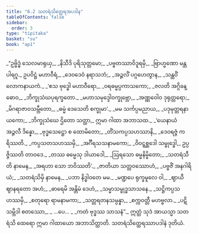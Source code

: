 ```yaml
---
title: "6.2 သတရံသိတ္ထေရအပဒါန"
tableOfContents: false
sidebar:
  order: 3
type: "tipitaka"
basket: "su"
book: "ap1"
---
```



<DynamicBreadcrumb />

<Division number="8" book="ap1">

<Paragraph number="1385" type="verses" book="ap1">
_“ဥဗ္ဗိဒ္ဓံ သေလမာရုယှ,_  
_နိသီဒိ ပုရိသုတ္တမော;_  
_ပဗ္ဗတဿာဝိဒူရမှိ,_  
_ဗြာဟ္မဏော မန္တပါရဂူ._  

</Paragraph>

</Division>
<Division number="9" book="ap1">

<Paragraph number="1386" type="verses" book="ap1">
ဥပဝိဋ္ဌံ မဟာဝီရံ,_  
_ဒေဝဒေဝံ နရာသဘံ;_  
_အဉ္ဇလိံ ပဂ္ဂဟေတွာန,_  
_သန္ထဝိံ လောကနာယကံ._  

</Paragraph>

</Division>
<Division number="10" book="ap1">

<Paragraph number="1387" type="verses" book="ap1">
_‘ဧသ ဗုဒ္ဓေါ မဟာဝီရော,_  
_ဝရဓမ္မပ္ပကာသကော;_  
_ဇလတိ အဂ္ဂိခန္ဓောဝ,_  
_ဘိက္ခုသံဃပုရက္ခတော._  

</Paragraph>

</Division>
<Division number="11" book="ap1">

<Paragraph number="1388" type="verses" book="ap1">
_မဟာသမုဒ္ဒေါဝက္ခုဗ္ဘော,_  
_အဏ္ဏဝေါဝ ဒုရုတ္တရော;_  
_မိဂရာဇာဝသမ္ဘီတော,_  
_ဓမ္မံ ဒေသေတိ စက္ခုမာ’._  

</Paragraph>

</Division>
<Division number="12" book="ap1">

<Paragraph number="1389" type="verses" book="ap1">
_မမ သင်္ကပ္ပမညာယ,_  
_ပဒုမုတ္တရနာယကော;_  
_ဘိက္ခုသံဃေ ဌိတော သတ္ထာ,_  
ဣမာ ဂါထာ အဘာသထ._  

</Paragraph>

</Division>
<Division number="13" book="ap1">

<Paragraph number="1390" type="verses" book="ap1">
_‘ယေနာယံ အဉ္ဇလီ ဒိန္နော,_  
_ဗုဒ္ဓသေဋ္ဌော စ ထောမိတော;_  
_တိံသကပ္ပသဟဿာနိ,_  
_ဒေဝရဇ္ဇံ ကရိဿတိ._  

</Paragraph>

</Division>
<Division number="14" book="ap1">

<Paragraph number="1391" type="verses" book="ap1">
_ကပ္ပသတသဟဿမှိ,_  
_အင်္ဂီရသသနာမကော;_  
_ဝိဝဋ္ဋစ္ဆဒေါ သမ္ဗုဒ္ဓေါ,_  
ဥပ္ပဇ္ဇိဿတိ တာဝဒေ._  

</Paragraph>

</Division>
<Division number="15" book="ap1">

<Paragraph number="1392" type="verses" book="ap1">
_တဿ ဓမ္မေသု ဒါယာဒေါ,_  
_ဩရသော ဓမ္မနိမ္မိတော;_  
_သတရံသီတိ နာမေန,_  
_အရဟာ သော ဘဝိဿတိ’._  

</Paragraph>

</Division>
<Division number="16" book="ap1">

<Paragraph number="1393" type="verses" book="ap1">
_ဇာတိယာ သတ္တဝဿောဟံ,_  
_ပဗ္ဗဇိံ အနဂါရိယံ;_  
_သတရံသိမှိ နာမေန,_  
_ပဘာ နိဒ္ဓါဝတေ မမ._  

</Paragraph>

</Division>
<Division number="17" book="ap1">

<Paragraph number="1394" type="verses" book="ap1">
_မဏ္ဍပေ ရုက္ခမူလေ ဝါ,_  
_ဈာယီ ဈာနရတော အဟံ;_  
_ဓာရေမိ အန္တိမံ ဒေဟံ,_  
_သမ္မာသမ္ဗုဒ္ဓသာသနေ._  

</Paragraph>

</Division>
<Division number="18" book="ap1">

<Paragraph number="1395" type="verses" book="ap1">
_သဋ္ဌိကပ္ပသဟဿမှိ,_  
_စတုရော ရာမနာမကာ;_  
_သတ္တရတနသမ္ပန္နာ,_  
_စက္ကဝတ္တီ မဟဗ္ဗလာ._  

</Paragraph>

</Division>
<Division number="19" book="ap1">

<Paragraph number="1396" type="verses" book="ap1">
_ပဋိသမ္ဘိဒါ စတဿော,_  
_ …ပေ… _  
_ကတံ ဗုဒ္ဓဿ သာသနံ”._  

</Paragraph>

<Paragraph number="1397" book="ap1">
ဣတ္ထံ သုဒံ အာယသ္မာ သတရံသိ ထေရော ဣမာ ဂါထာယော အဘာသိတ္ထာတိ.

</Paragraph>
</Division>

<Paragraph number="1398" type="center" book="ap1">
သတရံသိတ္ထေရဿာပဒါနံ ဒုတိယံ.
</Paragraph>